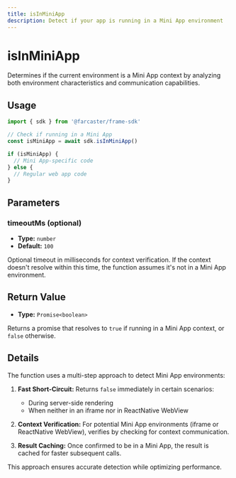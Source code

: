 ```yaml
---
title: isInMiniApp
description: Detect if your app is running in a Mini App environment
---
```


# isInMiniApp

Determines if the current environment is a Mini App context by analyzing both environment characteristics and communication capabilities.

## Usage

```ts twoslash
import { sdk } from '@farcaster/frame-sdk'

// Check if running in a Mini App
const isMiniApp = await sdk.isInMiniApp()

if (isMiniApp) {
  // Mini App-specific code
} else {
  // Regular web app code
}
```

## Parameters

### timeoutMs (optional)

- **Type:** `number`
- **Default:** `100`

Optional timeout in milliseconds for context verification. If the context doesn't resolve within this time, the function assumes it's not in a Mini App environment.

## Return Value

- **Type:** `Promise<boolean>`

Returns a promise that resolves to `true` if running in a Mini App context, or `false` otherwise.

## Details

The function uses a multi-step approach to detect Mini App environments:

1. **Fast Short-Circuit:** Returns `false` immediately in certain scenarios:
   - During server-side rendering
   - When neither in an iframe nor in ReactNative WebView

2. **Context Verification:** For potential Mini App environments (iframe or ReactNative WebView), verifies by checking for context communication.

3. **Result Caching:** Once confirmed to be in a Mini App, the result is cached for faster subsequent calls.

This approach ensures accurate detection while optimizing performance.